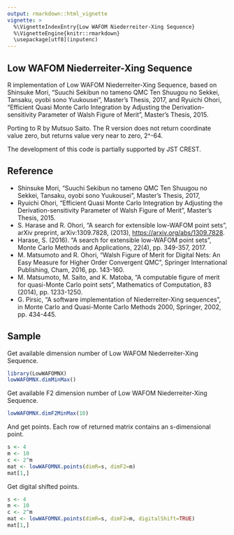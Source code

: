 ```yaml
---
output: rmarkdown::html_vignette
vignette: >
  %\VignetteIndexEntry{Low WAFOM Niederreiter-Xing Sequence}
  %\VignetteEngine{knitr::rmarkdown}
  \usepackage[utf8](inputenc)
---
```


Low WAFOM Niederreiter-Xing Sequence
------------------------------------

R implementation of Low WAFOM Niederreiter-Xing Sequence,
based on
Shinsuke Mori,
"Suuchi Sekibun no tameno QMC Ten Shuugou no Sekkei, Tansaku,
oyobi sono Yuukousei",
Master's Thesis, 2017,
and Ryuichi Ohori,
"Efficient Quasi Monte Carlo Integration by Adjusting the
Derivation-sensitivity Parameter of Walsh Figure of Merit",
Master's Thesis, 2015.

Porting to R by Mutsuo Saito.
The R version does not return coordinate value zero,
but returns value very near to zero, 2^-64.

The development of this code is partially supported
by JST CREST.

Reference
---------
* Shinsuke Mori,
  "Suuchi Sekibun no tameno QMC Ten Shuugou no Sekkei, Tansaku,
  oyobi sono Yuukousei",
  Master's Thesis, 2017,
* Ryuichi Ohori,
  "Efficient Quasi Monte Carlo Integration by Adjusting the
  Derivation-sensitivity Parameter of Walsh Figure of Merit",
  Master's Thesis, 2015.
* S. Harase and R. Ohori,
  "A search for extensible low-WAFOM point sets",
  arXiv preprint, arXiv:1309.7828, (2013),
  [https://arxiv.org/abs/1309.7828](https://arxiv.org/abs/1309.7828).
* Harase, S. (2016).
  "A search for extensible low-WAFOM point sets",
  Monte Carlo Methods and Applications, 22(4), pp. 349-357, 2017.
  \doi{10.1515/mcma-2016-0119}
* M. Matsumoto and R. Ohori,
  "Walsh Figure of Merit for Digital Nets: An Easy Measure
  for Higher Order Convergent QMC",
  Springer International Publishing, Cham, 2016, pp. 143-160.
* M. Matsumoto, M. Saito, and K. Matoba,
  "A computable figure of merit for quasi-Monte Carlo point sets",
  Mathematics of Computation, 83 (2014), pp. 1233-1250.
* G. Pirsic,
  "A software implementation of Niederreiter-Xing sequences",
  in Monte Carlo and Quasi-Monte Carlo Methods 2000,
  Springer, 2002, pp. 434-445.
  \doi{10.1007/978-3-642-56046-0_30}

Sample
------
Get available dimension number of Low WAFOM Niederreiter-Xing Sequence.
```r
library(LowWAFOMNX)
lowWAFOMNX.dimMinMax()
```

Get available F2 dimension number of Low WAFOM Niederreiter-Xing Sequence.
```r
lowWAFOMNX.dimF2MinMax(10)
```

And get points. Each row of returned matrix contains an s-dimensional point.
```r
s <- 4
m <- 10
c <- 2^m
mat <- lowWAFOMNX.points(dimR=s, dimF2=m)
mat[1,]
```

Get digital shifted points.
```r
s <- 4
m <- 10
c <- 2^m
mat <- lowWAFOMNX.points(dimR=s, dimF2=m, digitalShift=TRUE)
mat[1,]
```
